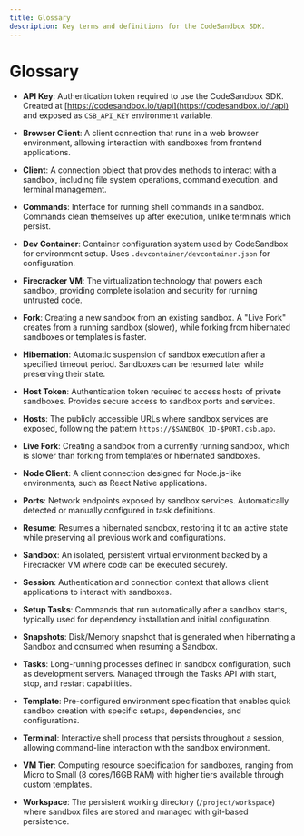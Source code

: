 ```yaml
---
title: Glossary
description: Key terms and definitions for the CodeSandbox SDK.
---
```


# Glossary

- **API Key**: Authentication token required to use the CodeSandbox SDK. Created at [https://codesandbox.io/t/api](https://codesandbox.io/t/api) and exposed as `CSB_API_KEY` environment variable.

- **Browser Client**: A client connection that runs in a web browser environment, allowing interaction with sandboxes from frontend applications.

- **Client**: A connection object that provides methods to interact with a sandbox, including file system operations, command execution, and terminal management.

- **Commands**: Interface for running shell commands in a sandbox. Commands clean themselves up after execution, unlike terminals which persist.

- **Dev Container**: Container configuration system used by CodeSandbox for environment setup. Uses `.devcontainer/devcontainer.json` for configuration.

- **Firecracker VM**: The virtualization technology that powers each sandbox, providing complete isolation and security for running untrusted code.

- **Fork**: Creating a new sandbox from an existing sandbox. A "Live Fork" creates from a running sandbox (slower), while forking from hibernated sandboxes or templates is faster.

- **Hibernation**: Automatic suspension of sandbox execution after a specified timeout period. Sandboxes can be resumed later while preserving their state.

- **Host Token**: Authentication token required to access hosts of private sandboxes. Provides secure access to sandbox ports and services.

- **Hosts**: The publicly accessible URLs where sandbox services are exposed, following the pattern `https://$SANDBOX_ID-$PORT.csb.app`.

- **Live Fork**: Creating a sandbox from a currently running sandbox, which is slower than forking from templates or hibernated sandboxes.

- **Node Client**: A client connection designed for Node.js-like environments, such as React Native applications.

- **Ports**: Network endpoints exposed by sandbox services. Automatically detected or manually configured in task definitions.

- **Resume**: Resumes a hibernated sandbox, restoring it to an active state while preserving all previous work and configurations.

- **Sandbox**: An isolated, persistent virtual environment backed by a Firecracker VM where code can be executed securely.

- **Session**: Authentication and connection context that allows client applications to interact with sandboxes.

- **Setup Tasks**: Commands that run automatically after a sandbox starts, typically used for dependency installation and initial configuration.

- **Snapshots**: Disk/Memory snapshot that is generated when hibernating a Sandbox and consumed when resuming a Sandbox.

- **Tasks**: Long-running processes defined in sandbox configuration, such as development servers. Managed through the Tasks API with start, stop, and restart capabilities.

- **Template**: Pre-configured environment specification that enables quick sandbox creation with specific setups, dependencies, and configurations.

- **Terminal**: Interactive shell process that persists throughout a session, allowing command-line interaction with the sandbox environment.

- **VM Tier**: Computing resource specification for sandboxes, ranging from Micro to Small (8 cores/16GB RAM) with higher tiers available through custom templates.

- **Workspace**: The persistent working directory (`/project/workspace`) where sandbox files are stored and managed with git-based persistence.
